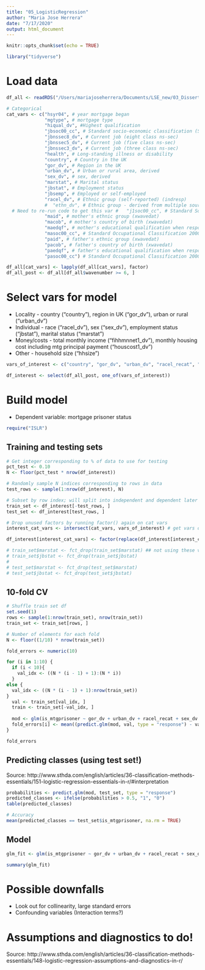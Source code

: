 ```yaml
---
title: "05_LogisticRegression"
author: "Maria Jose Herrera"
date: "7/17/2020"
output: html_document
---
```


```r
knitr::opts_chunk$set(echo = TRUE)
```

```r
library("tidyverse")

```


# Load data

```r
df_all <- readRDS("/Users/mariajoseherrera/Documents/LSE_new/03_Dissertation/Understanding_Society/df_all_incl_mtgprisoners.rds")

# Categorical
cat_vars <- c("hsyr04", # year mortgage began
              "mgtype", # mortgage type
              "hiqual_dv", #Highest qualification
              "jbsoc00_cc", # Standard socio-economic classification (SOC 2000) of current job; condensed 3 digit version
              "jbnssec8_dv", # Current job (eight class ns-sec)
              "jbnssec5_dv", # Current job (five class ns-sec)
              "jbnssec3_dv", # Current job (three class ns-sec)
              "health", # Long-standing illness or disability
              "country", # Country in the UK
              "gor_dv", # Region in the UK
              "urban_dv", # Urban or rural area, derived
              "sex_dv", # sex, derived
              "marstat", # Marital status
              "jbstat", # Employment status
              "jbsemp", # Employed or self-employed
              "racel_dv", # Ethnic group (self-reported) (indresp)
              #  "ethn_dv", # Ethnic group - derived from multiple sources (indresp)
  # Need to re-run code to get this var #   "j1soc00_cc", # Standard Socio-economic Classification (SOC 2000) of first job after leaving full-time education. Condensed three-digit version (xwavedat)
              "maid", # mother's ethnic group (xwavedat)
              "macob", # mother's country of birth (xwavedat)
              "maedqf", # mother's educational qualification when respondent was aged 14 (xwavedat)
              "masoc00_cc", # Standard Occupational Classification 2000 of mother's job when respondent was aged 14 (xwavedat)
              "paid", # father's ethnic group (xwavedat)
              "pacob", # father's country of birth (xwavedat)
              "paedqf", # father's educational qualification when respondent was aged 14 (xwavedat)
              "pasoc00_cc") # Standard Occupational Classification 2000 of father's job when respondent was aged 14 (xwavedat)

df_all[cat_vars] <- lapply(df_all[cat_vars], factor)
df_all_post <- df_all[df_all$wavenumber >= 6, ]


```

# Select vars for model

* Locality - country ("country"), region in UK ("gor_dv"), urban or rural ("urban_dv")
* Individual - race ("racel_dv"), sex ("sex_dv"), employment status ("jbstat"), marital status ("marstat")
* Money/costs - total monthly income ("fihhmnnet1_dv"), monthly housing cost including mtg principal payment ("houscost1_dv")
* Other - household size ("hhsize")

```r
vars_of_interest <- c("country", "gor_dv", "urban_dv", "racel_recat", "sex_dv", "jbstat_recat", "marstat_recat", "fihhmnnet1_dv", "houscost1_dv", "is_mtgprisoner") #, "hhsize") # to do once i re-download all data w/ "hhsize"

df_interest <- select(df_all_post, one_of(vars_of_interest))

```


# Build model
* Dependent variable: mortgage prisoner status

```r
require("ISLR")
```
## Training and testing sets
```r
# Get integer corresponding to % of data to use for testing
pct_test <- 0.10
N <- floor(pct_test * nrow(df_interest))

# Randomly sample N indices corresponding to rows in data
test_rows <- sample(1:nrow(df_interest), N)

# Subset by row index; will split into independent and dependent later
train_set <- df_interest[-test_rows, ]
test_set <- df_interest[test_rows, ]

# Drop unused factors by running factor() again on cat vars
interest_cat_vars <- intersect(cat_vars, vars_of_interest) # get vars of interest that are categorical

df_interest[interest_cat_vars] <- factor(replace(df_interest[interest_cat_vars], df_interest[interest_cat_vars] == "NA", NA))

# train_set$marstat <- fct_drop(train_set$marstat) ## not using these vars anymore -- replaced with marstat_recat
# train_set$jbstat <- fct_drop(train_set$jbstat)
# 
# test_set$marstat <- fct_drop(test_set$marstat)
# test_set$jbstat <- fct_drop(test_set$jbstat)

```

## 10-fold CV
```r
# Shuffle train set df
set.seed(1)
rows <- sample(1:nrow(train_set), nrow(train_set))
train_set <- train_set[rows, ]

# Number of elements for each fold
N <- floor((1/10) * nrow(train_set))

fold_errors <- numeric(10)

for (i in 1:10) {
  if (i < 10){
    val_idx <- ((N * (i - 1) + 1):(N * i))
  }
else {
  val_idx <- ((N * (i - 1) + 1):nrow(train_set))
}
  val <- train_set[val_idx, ]
  train <- train_set[-val_idx, ]
  
  mod <- glm(is_mtgprisoner ~ gor_dv + urban_dv + racel_recat + sex_dv + jbstat_recat + marstat_recat + fihhmnnet1_dv + houscost1_dv, data = train_set, family = binomial)
  fold_errors[i] <- mean((predict.glm(mod, val, type = "response") - val$is_mtgprisoner)^2, na.rm = TRUE) ## WHY WAS I GETTING SO MANY NA's?
}

fold_errors

```

## Predicting classes (using test set!)
Source: http://www.sthda.com/english/articles/36-classification-methods-essentials/151-logistic-regression-essentials-in-r/#interpretation
```r
probabilities <- predict.glm(mod, test_set, type = "response")
predicted_classes <- ifelse(probabilities > 0.5, "1", "0")
table(predicted_classes)

# Accuracy
mean(predicted_classes == test_set$is_mtgprisoner, na.rm = TRUE)

```

## Model
```r
glm_fit <- glm(is_mtgprisoner ~ gor_dv + urban_dv + racel_recat + sex_dv + jbstat_recat + marstat_recat + fihhmnnet1_dv + houscost1_dv, data = df_all, family = binomial)

summary(glm_fit)

```

# Possible downfalls
* Look out for collinearity, large standard errors
* Confounding variables (Interaction terms?)

# Assumptions and diagnostics to do!
Source: http://www.sthda.com/english/articles/36-classification-methods-essentials/148-logistic-regression-assumptions-and-diagnostics-in-r/
